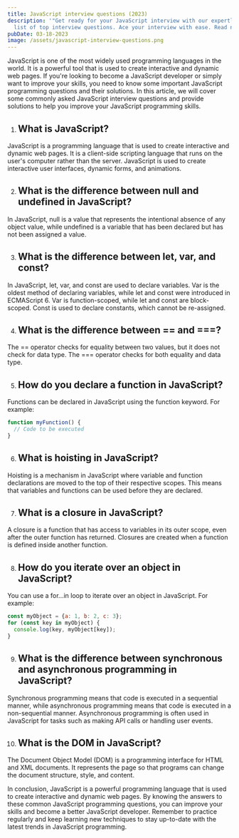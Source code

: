 ```yaml
---
title: JavaScript interview questions (2023)
description: '"Get ready for your JavaScript interview with our expertly curated
  list of top interview questions. Ace your interview with ease. Read now!" '
pubDate: 03-18-2023
image: /assets/javascript-interview-questions.png
---
```

JavaScript is one of the most widely used programming languages in the world. It is a powerful tool that is used to create interactive and dynamic web pages. If you're looking to become a JavaScript developer or simply want to improve your skills, you need to know some important JavaScript programming questions and their solutions. In this article, we will cover some commonly asked JavaScript interview questions and provide solutions to help you improve your JavaScript programming skills.

1. ## What is JavaScript?

JavaScript is a programming language that is used to create interactive and dynamic web pages. It is a client-side scripting language that runs on the user's computer rather than the server. JavaScript is used to create interactive user interfaces, dynamic forms, and animations.

2. ## What is the difference between null and undefined in JavaScript?

In JavaScript, null is a value that represents the intentional absence of any object value, while undefined is a variable that has been declared but has not been assigned a value.

3. ## What is the difference between let, var, and const?

In JavaScript, let, var, and const are used to declare variables. Var is the oldest method of declaring variables, while let and const were introduced in ECMAScript 6. Var is function-scoped, while let and const are block-scoped. Const is used to declare constants, which cannot be re-assigned.

4. ## What is the difference between == and ===?

The == operator checks for equality between two values, but it does not check for data type. The === operator checks for both equality and data type.

5. ## How do you declare a function in JavaScript?

Functions can be declared in JavaScript using the function keyword. For example:

```javascript
function myFunction() {
  // Code to be executed
}

```

6. ## What is hoisting in JavaScript?

Hoisting is a mechanism in JavaScript where variable and function declarations are moved to the top of their respective scopes. This means that variables and functions can be used before they are declared.

7. ## What is a closure in JavaScript?

A closure is a function that has access to variables in its outer scope, even after the outer function has returned. Closures are created when a function is defined inside another function.

8. ## How do you iterate over an object in JavaScript?

You can use a for...in loop to iterate over an object in JavaScript. For example:

```javascript
const myObject = {a: 1, b: 2, c: 3};
for (const key in myObject) {
  console.log(key, myObject[key]);
}

```

9. ## What is the difference between synchronous and asynchronous programming in JavaScript?

Synchronous programming means that code is executed in a sequential manner, while asynchronous programming means that code is executed in a non-sequential manner. Asynchronous programming is often used in JavaScript for tasks such as making API calls or handling user events.

10. ## What is the DOM in JavaScript?

The Document Object Model (DOM) is a programming interface for HTML and XML documents. It represents the page so that programs can change the document structure, style, and content.

In conclusion, JavaScript is a powerful programming language that is used to create interactive and dynamic web pages. By knowing the answers to these common JavaScript programming questions, you can improve your skills and become a better JavaScript developer. Remember to practice regularly and keep learning new techniques to stay up-to-date with the latest trends in JavaScript programming.